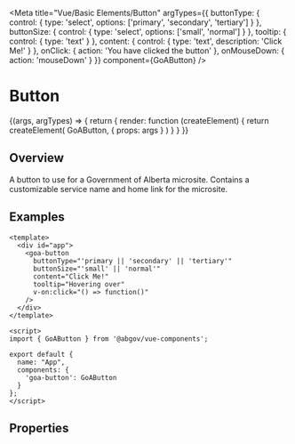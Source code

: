 

<Meta title="Vue/Basic Elements/Button"
  argTypes={{
    buttonType: { control: { type: 'select', options: ['primary', 'secondary', 'tertiary'] } },
    buttonSize: { control: { type: 'select', options: ['small', 'normal'] } },
    tooltip: { control: { type: 'text' } },
    content: { control: { type: 'text', description: 'Click Me!' } },
    onClick: { action: 'You have clicked the button' },
    onMouseDown: { action: 'mouseDown' }
  }}
  component={GoAButton} />

# Button

<Canvas>
  <Story name="Variants" height={150}
    args={{
      buttonType: 'primary',
      buttonSize: 'normal',
      content: "Click Me!",
      tooltip: 'hovering',
    }}>
    {(args, argTypes) => {
      return {
        render: function (createElement) {
          return createElement(
            GoAButton, {
              props: args
            }
          )
        }
      }
    }}
  </Story>
</Canvas>

## Overview

A button to use for a Government of Alberta microsite.  Contains a customizable service name and home link for the microsite.

## Examples
```
<template>
  <div id="app">
    <goa-button
      buttonType="'primary || 'secondary' || 'tertiary'"
      buttonSize="'small' || 'normal'"
      content="Click Me!"
      tooltip="Hovering over"
      v-on:click="() => function()"
    />
  </div>
</template>

<script>
import { GoAButton } from '@abgov/vue-components';

export default {
  name: "App",
  components: {
    'goa-button': GoAButton
  }
};
</script>
```

## Properties

<ArgsTable of={GoAButton} />
